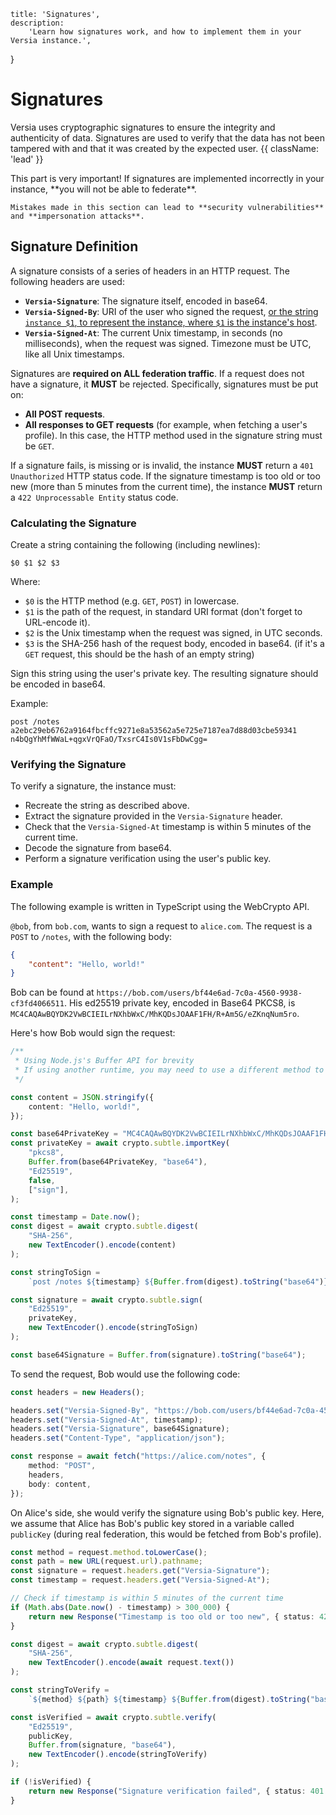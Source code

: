     title: 'Signatures',
    description:
        'Learn how signatures work, and how to implement them in your Versia instance.',
}

# Signatures

Versia uses cryptographic signatures to ensure the integrity and authenticity of data. Signatures are used to verify that the data has not been tampered with and that it was created by the expected user. {{ className: 'lead' }}

<Note>
    This part is very important! If signatures are implemented incorrectly in your instance, **you will not be able to federate**.

    Mistakes made in this section can lead to **security vulnerabilities** and **impersonation attacks**.
</Note>

## Signature Definition

A signature consists of a series of headers in an HTTP request. The following headers are used:
- **`Versia-Signature`**: The signature itself, encoded in base64.
- **`Versia-Signed-By`**: URI of the user who signed the request, [or the string `instance $1`, to represent the instance, where `$1` is the instance's host](/entities/instance-metadata#the-null-author).
- **`Versia-Signed-At`**: The current Unix timestamp, in seconds (no milliseconds), when the request was signed. Timezone must be UTC, like all Unix timestamps.

Signatures are **required on ALL federation traffic**. If a request does not have a signature, it **MUST** be rejected. Specifically, signatures must be put on:
- **All POST requests**.
- **All responses to GET requests** (for example, when fetching a user's profile). In this case, the HTTP method used in the signature string must be `GET`.

If a signature fails, is missing or is invalid, the instance **MUST** return a `401 Unauthorized` HTTP status code. If the signature timestamp is too old or too new (more than 5 minutes from the current time), the instance **MUST** return a `422 Unprocessable Entity` status code.

### Calculating the Signature

Create a string containing the following (including newlines):
```
$0 $1 $2 $3
```

Where:
- `$0` is the HTTP method (e.g. `GET`, `POST`) in lowercase.
- `$1` is the path of the request, in standard URI format (don't forget to URL-encode it).
- `$2` is the Unix timestamp when the request was signed, in UTC seconds.
- `$3` is the SHA-256 hash of the request body, encoded in base64. (if it's a `GET` request, this should be the hash of an empty string)

Sign this string using the user's private key. The resulting signature should be encoded in base64.

Example:
```
post /notes a2ebc29eb6762a9164fbcffc9271e8a53562a5e725e7187ea7d88d03cbe59341 n4bQgYhMfWWaL+qgxVrQFaO/TxsrC4Is0V1sFbDwCgg=
```

### Verifying the Signature

To verify a signature, the instance must:
- Recreate the string as described above.
- Extract the signature provided in the `Versia-Signature` header.
- Check that the `Versia-Signed-At` timestamp is within 5 minutes of the current time.
- Decode the signature from base64.
- Perform a signature verification using the user's public key.

### Example

The following example is written in TypeScript using the WebCrypto API.

`@bob`, from `bob.com`, wants to sign a request to `alice.com`. The request is a `POST` to `/notes`, with the following body:
```json
{
    "content": "Hello, world!"
}
```

Bob can be found at `https://bob.com/users/bf44e6ad-7c0a-4560-9938-cf3fd4066511`. His ed25519 private key, encoded in Base64 PKCS8, is `MC4CAQAwBQYDK2VwBCIEILrNXhbWxC/MhKQDsJOAAF1FH/R+Am5G/eZKnqNum5ro`.

Here's how Bob would sign the request:
```typescript
/**
 * Using Node.js's Buffer API for brevity
 * If using another runtime, you may need to use a different method to convert to/from Base64
 */

const content = JSON.stringify({
    content: "Hello, world!",
});

const base64PrivateKey = "MC4CAQAwBQYDK2VwBCIEILrNXhbWxC/MhKQDsJOAAF1FH/R+Am5G/eZKnqNum5ro";
const privateKey = await crypto.subtle.importKey(
    "pkcs8",
    Buffer.from(base64PrivateKey, "base64"),
    "Ed25519",
    false,
    ["sign"],
);

const timestamp = Date.now();
const digest = await crypto.subtle.digest(
    "SHA-256",
    new TextEncoder().encode(content)
);

const stringToSign =
    `post /notes ${timestamp} ${Buffer.from(digest).toString("base64")}`;

const signature = await crypto.subtle.sign(
    "Ed25519",
    privateKey,
    new TextEncoder().encode(stringToSign)
);

const base64Signature = Buffer.from(signature).toString("base64");
```

To send the request, Bob would use the following code:

```typescript
const headers = new Headers();

headers.set("Versia-Signed-By", "https://bob.com/users/bf44e6ad-7c0a-4560-9938-cf3fd4066511");
headers.set("Versia-Signed-At", timestamp);
headers.set("Versia-Signature", base64Signature);
headers.set("Content-Type", "application/json");

const response = await fetch("https://alice.com/notes", {
    method: "POST",
    headers,
    body: content,
});
```

On Alice's side, she would verify the signature using Bob's public key. Here, we assume that Alice has Bob's public key stored in a variable called `publicKey` (during real federation, this would be fetched from Bob's profile).

```typescript
const method = request.method.toLowerCase();
const path = new URL(request.url).pathname;
const signature = request.headers.get("Versia-Signature");
const timestamp = request.headers.get("Versia-Signed-At");

// Check if timestamp is within 5 minutes of the current time
if (Math.abs(Date.now() - timestamp) > 300_000) {
    return new Response("Timestamp is too old or too new", { status: 422 });
}

const digest = await crypto.subtle.digest(
    "SHA-256",
    new TextEncoder().encode(await request.text())
);

const stringToVerify =
    `${method} ${path} ${timestamp} ${Buffer.from(digest).toString("base64")}`;

const isVerified = await crypto.subtle.verify(
    "Ed25519",
    publicKey,
    Buffer.from(signature, "base64"),
    new TextEncoder().encode(stringToVerify)
);

if (!isVerified) {
    return new Response("Signature verification failed", { status: 401 });
}
```